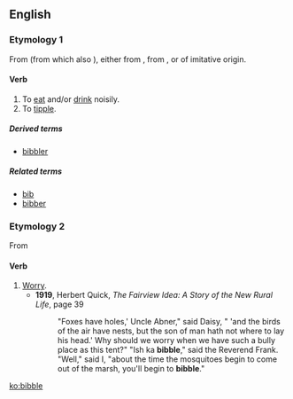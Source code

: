 ==English==

===Etymology 1===
From {{etyl|enm|en}} {{term|bibben|lang=enm}} (from which also {{term|bib|lang=en}}), either from {{etyl|la|en}} {{term|bibo|bibō|I drink|lang=la}}, from {{etyl|ine-pro|en}} {{recons|peh₃-|lang=ine-pro}}, or of imitative origin.

====Verb====
{{en-verb|bibbl|es}}

# To [[eat]] and/or [[drink]] noisily.
# To [[tipple]].

=====Derived terms=====
* [[bibbler]]

=====Related terms=====
* [[bib]]
* [[bibber]]

===Etymology 2===
From {{etyl|yi|en}}

====Verb====
{{en-verb|bibbl|es}}

# [[worry|Worry]].
#* '''1919''', Herbert Quick, ''The Fairview Idea: A Story of the New Rural Life'', page 39
#*:"Foxes have holes,' Uncle Abner," said Daisy, " 'and the birds of the air have nests, but the son of man hath not where to lay his head.' Why should we worry when we have such a bully place as this tent?" "Ish ka '''bibble'''," said the Reverend Frank. "Well," said I, "about the time the mosquitoes begin to come out of the marsh, you'll begin to '''bibble'''."

[[ko:bibble]]